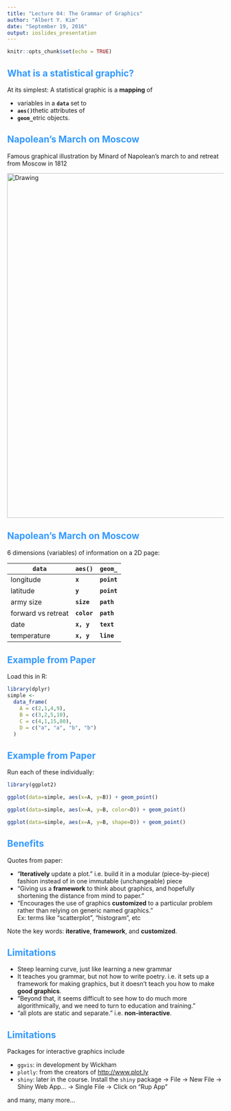 ```yaml
---
title: "Lecture 04: The Grammar of Graphics"
author: "Albert Y. Kim"
date: "September 19, 2016"
output: ioslides_presentation
---
```


<style>
h2 { 
 color: #3399ff;		
}
h3 { 
 color: #3399ff;		
}
slides > slide.backdrop {
  background: white;
}
</style>


```r
knitr::opts_chunk$set(echo = TRUE)
```




## What is a statistical graphic?

At its simplest: A statistical graphic is a **mapping** of 

* variables in a **`data`** set to
* **`aes()`**thetic attributes of 
* **`geom_`**etric objects.





## Napolean's March on Moscow

Famous graphical illustration by Minard of Napolean's march to and retreat from Moscow in 1812


<img src="Minard.png" alt="Drawing" style="width: 800px;"/>




## Napolean's March on Moscow

6 dimensions (variables) of information on a 2D page:

**`data`** | **`aes()`**  | **`geom_`**
------------- | ------------- | -------------
longitude | **`x`** | **`point`** 
latitude | **`y`** | **`point`** 
army size | **`size`** | **`path`**
forward vs retreat | **`color`** | **`path`**
date | **`x, y`** | **`text`**
temperature | **`x, y`** | **`line`**



## Example from Paper

Load this in R:

```r
library(dplyr)
simple <- 
  data_frame(
    A = c(2,1,4,9),
    B = c(3,2,5,10),
    C = c(4,1,15,80),
    D = c("a", "a", "b", "b")
  )
```



## Example from Paper

Run each of these individually:

```r
library(ggplot2)

ggplot(data=simple, aes(x=A, y=B)) + geom_point()

ggplot(data=simple, aes(x=A, y=B, color=D)) + geom_point()

ggplot(data=simple, aes(x=A, y=B, shape=D)) + geom_point()
```





## Benefits

Quotes from paper:

* "**Iteratively** update a plot." i.e. build it in a modular (piece-by-piece) fashion instead of in one immutable (unchangeable) piece
* "Giving us a **framework** to think about graphics, and hopefully shortening the distance from mind to paper."
* "Encourages the use of graphics **customized** to a particular problem rather than relying on generic named graphics."  
Ex: terms like "scatterplot", "histogram", etc

Note the key words: **iterative**, **framework**, and **customized**.




## Limitations

* Steep learning curve, just like learning a new grammar
* It teaches you grammar, but not how to write poetry. i.e. it sets up
a framework for making graphics, but it doesn't teach you how to make **good graphics**.
* "Beyond that, it seems difficult to see how to do much more algorithmically, and we need to turn to education and training."
* "all plots are static and separate." i.e. **non-interactive**.



## Limitations

Packages for interactive graphics include

* `ggvis`: in development by Wickham
* `plotly`: from the creators of [http://www.plot.ly](http://www.plot.ly)
* `shiny`: later in the course. Install the `shiny` package -> File -> New
  File -> Shiny Web App... -> Single File -> Click on "Rup App"

and many, many more...
